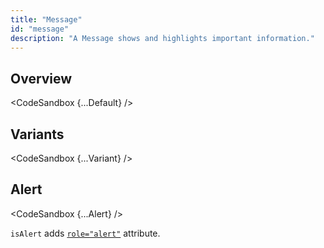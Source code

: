 ```yaml
---
title: "Message"
id: "message"
description: "A Message shows and highlights important information."
---
```


## Overview


<CodeSandbox {...Default} />

## Variants


<CodeSandbox {...Variant} />

## Alert


<CodeSandbox {...Alert} />

`isAlert` adds [`role="alert"`](https://developer.mozilla.org/en-US/docs/Web/Accessibility/ARIA/Roles/alert_role) attribute.
